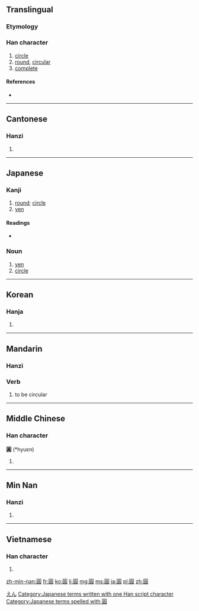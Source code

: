 {{also|圆|円|圎|圜}}
==Translingual==

===Etymology===
{{Han compound|囗|員|c1=s|c2=p|ls=psc}}

===Han character===
{{Han char|rn=31|rad=囗|as=10|sn=13|four=6080<sub>6</sub>|canj=田口月金 (WRBC)|ids=⿴[[囗]][[員]]}}

# [[circle]]
# [[round]], [[circular]]
# [[complete]]

====References====
* {{Han ref|kx=0220.090|dkj=04819|dj=0451.140|hdz=10724.070|uh=5713|ud=22291|bh=B6EA|bd=46826}}

----

==Cantonese==

===Hanzi===
{{yue-hanzi|jyut=[[jyun4]]|y=yun4|sim=圆}}

# {{defn|lang=yue|sort=囗10}}

----

==Japanese==
{{ja-forms|[[円]]|[[圆]]|圓}}
===Kanji===
{{ja-kanji|grade=8|rs=囗10|style=ky|shin=円}}

# [[round]]; [[circle]]
# [[yen]]

====Readings====
* {{ja-readings
|on=[[えん]] (en) < [[ゑん]] (wen)
|kun=[[まるい]] (marui)}}

===Noun===
{{ja-noun|ky|hira=えん|rom=en|shin=円}}

# [[yen]]
# [[circle]]

[[Category:ja:Currency|えん]]
[[Category:Japanese terms written with one Han script character]]
[[Category:Japanese terms spelled with 圓]]

----

==Korean==

===Hanja===
{{ko-hanja|hangeul=[[원]]|eumhun=둥글|rv=won|mr=wŏn}}

# {{defn|lang=ko|sort=囗10}}

----

==Mandarin==
{{Hani-forms|[[圆]]|[[圓]]}}

===Hanzi===
{{cmn-hanzi|sim=圆|pin=[[yuán]] ([[yuan2]])|wg=yüan<sup>2</sup>}}

===Verb===
{{cmn-verb|t|pin=yuán|pint=yuan2|tra=圓|sim=圆|rs=囗10}}

# {{context|Beginning Mandarin|lang=cmn|sc=Hant|sort=囗10}} to be circular

----

==Middle Chinese==

===Han character===
'''圓''' (*hyuɛn)<!--the asterisk indicates that this is a reconstructed pronunciation-->

# {{defn|lang=zhx-mid|sort=囗10}}

----
==Min Nan==

===Hanzi===
{{nan-hanzi|poj=[[ôan]] (oan5), [[gôan]] (goan5)}}

# {{defn|lang=nan}}

----

==Vietnamese==

===Han character===
{{vi-hantu|[[viên]], [[vin]]|rs=囗10}}

# {{defn|lang=vi|sort=囗10}}

[[zh-min-nan:圓]]
[[fr:圓]]
[[ko:圓]]
[[li:圓]]
[[mg:圓]]
[[ms:圓]]
[[ja:圓]]
[[pl:圓]]
[[zh:圓]]